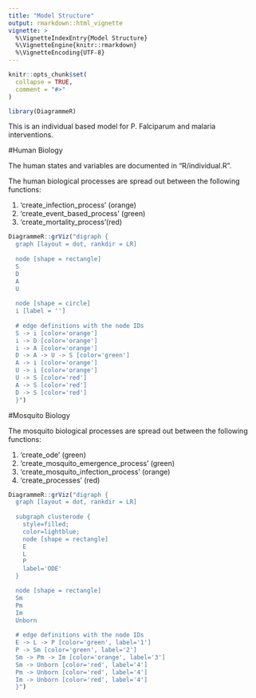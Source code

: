 ```yaml
---
title: "Model Structure"
output: rmarkdown::html_vignette
vignette: >
  %\VignetteIndexEntry{Model Structure}
  %\VignetteEngine{knitr::rmarkdown}
  %\VignetteEncoding{UTF-8}
---
```


```r
knitr::opts_chunk$set(
  collapse = TRUE,
  comment = "#>"
)
```

```r
library(DiagrammeR)
```

This is an individual based model for P. Falciparum and malaria interventions.

#Human Biology

The human states and variables are documented in "R/individual.R".

The human biological processes are spread out between the following functions:

 1. 'create_infection_process' (orange)
 2. 'create_event_based_process' (green)
 3. 'create_mortality_process'(red)

```r
DiagrammeR::grViz("digraph {
  graph [layout = dot, rankdir = LR]
  
  node [shape = rectangle]        
  S
  D
  A
  U
  
  node [shape = circle]
  i [label = '']
  
  # edge definitions with the node IDs
  S -> i [color='orange']
  i -> D [color='orange']
  i -> A [color='orange']
  D -> A -> U -> S [color='green']
  A -> i [color='orange']
  U -> i [color='orange']
  U -> S [color='red']
  A -> S [color='red']
  D -> S [color='red']
  }")
```

#Mosquito Biology

The mosquito biological processes are spread out between the following functions:

 1. 'create_ode' (green)
 2. 'create_mosquito_emergence_process' (green)
 3. 'create_mosquito_infection_process' (orange)
 4. 'create_processes' (red)

```r
DiagrammeR::grViz("digraph {
  graph [layout = dot, rankdir = LR]
  
  subgraph clusterode {
    style=filled;
    color=lightblue;
    node [shape = rectangle]
    E
    L
    P
    label='ODE'
  }

  node [shape = rectangle]
  Sm
  Pm
  Im
  Unborn
  
  # edge definitions with the node IDs
  E -> L -> P [color='green', label='1']
  P -> Sm [color='green', label='2']
  Sm -> Pm -> Im [color='orange', label='3']
  Sm -> Unborn [color='red', label='4']
  Pm -> Unborn [color='red', label='4']
  Im -> Unborn [color='red', label='4']
  }")
```